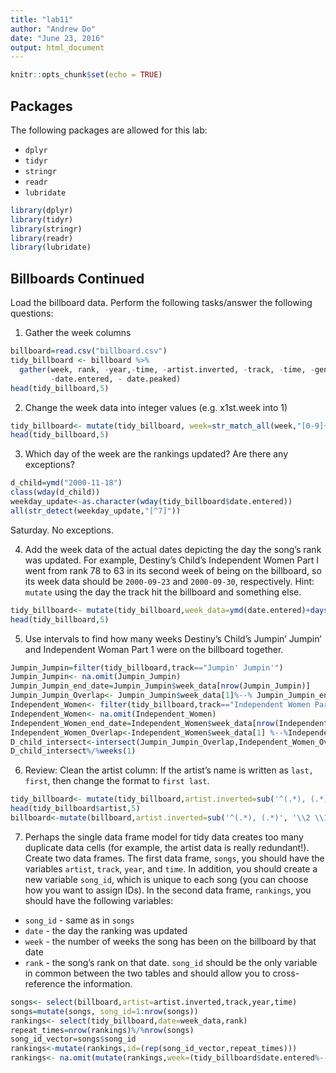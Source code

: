 ```yaml
---
title: "lab11"
author: "Andrew Do"
date: "June 23, 2016"
output: html_document
---
```


```r
knitr::opts_chunk$set(echo = TRUE)
```

## Packages
The following packages are allowed for this lab:

* `dplyr`
* `tidyr`
* `stringr`
* `readr`
* `lubridate`

```r
library(dplyr)
library(tidyr)
library(stringr)
library(readr)
library(lubridate)
```

## Billboards Continued

Load the billboard data.  Perform the following tasks/answer the following questions:

1.  Gather the week columns
```r
billboard=read.csv("billboard.csv")
tidy_billboard <- billboard %>%
  gather(week, rank, -year,-time, -artist.inverted, -track, -time, -genre,
         -date.entered, - date.peaked)
head(tidy_billboard,5)

```

2.  Change the week data into integer values (e.g. x1st.week into 1)
```r
tidy_billboard<- mutate(tidy_billboard, week=str_match_all(week,"[0-9]+"))
head(tidy_billboard,5)
```

3.  Which day of the week are the rankings updated?  Are there any exceptions?
```r
d_child=ymd("2000-11-18")
class(wday(d_child))
weekday_update<-as.character(wday(tidy_billboard$date.entered))
all(str_detect(weekday_update,"[^7]"))
```
Saturday. No exceptions.

4.  Add the week data of the actual dates depicting the day the song's rank was updated.  For example, Destiny's Child's Independent Women Part I went from rank 78 to 63 in its second week of being on the billboard, so its week data should be `2000-09-23` and `2000-09-30`, respectively. Hint: `mutate` using the day the track hit the billboard 
and something else.

```r
tidy_billboard<- mutate(tidy_billboard,week_data=ymd(date.entered)+days(as.integer(week)-1)*7)
head(tidy_billboard,5)
```

5.  Use intervals to find how many weeks Destiny's Child's Jumpin' Jumpin' and Independent Woman Part 1 were on the billboard together.

```r
Jumpin_Jumpin=filter(tidy_billboard,track=="Jumpin' Jumpin'")
Jumpin_Jumpin<- na.omit(Jumpin_Jumpin)
Jumpin_Jumpin_end_date=Jumpin_Jumpin$week_data[nrow(Jumpin_Jumpin)]
Jumpin_Jumpin_Overlap<- Jumpin_Jumpin$week_data[1]%--% Jumpin_Jumpin_end_date
Independent_Women<- filter(tidy_billboard,track=="Independent Women Part I")
Independent_Women<- na.omit(Independent_Women)
Independent_Women_end_date=Independent_Women$week_data[nrow(Independent_Women)]
Independent_Women_Overlap<-Independent_Women$week_data[1] %--%Independent_Women_end_date
D_child_intersect<-intersect(Jumpin_Jumpin_Overlap,Independent_Women_Overlap)
D_child_intersect%/%weeks(1)
```

6.  Review: Clean the artist column: If the artist's name is written as `last, first`, then change the format to `first last`.

```r
tidy_billboard<- mutate(tidy_billboard,artist.inverted=sub('^(.*), (.*)', '\\2 \\1', artist.inverted))
head(tidy_billboard$artist,5)
billboard<-mutate(billboard,artist.inverted=sub('^(.*), (.*)', '\\2 \\1', artist.inverted))
```

7.  Perhaps the single data frame model for tidy data creates too many duplicate data cells (for example, the artist data is really redundant!).  Create two data frames.  The first data frame, `songs`, you should have the variables `artist`, `track`, `year`, and `time`.  In addition, you should create a new variable `song_id`, which is unique to each song (you can choose how you want to assign IDs).  In the second data frame, `rankings`, you should have the following variables:
  * `song_id` - same as in `songs`
  * `date` - the day the ranking was updated
  * `week` - the number of weeks the song has been on the billboard by that date
  * `rank` - the song's rank on that date.
`song_id` should be the only variable in common between the two tables and should allow you to cross-reference the information.

```r
songs<- select(billboard,artist=artist.inverted,track,year,time)
songs=mutate(songs, song_id=1:nrow(songs))
rankings<- select(tidy_billboard,date=week_data,rank)
repeat_times=nrow(rankings)%/%nrow(songs)
song_id_vector=songs$song_id
rankings<-mutate(rankings,id=(rep(song_id_vector,repeat_times)))
rankings<- na.omit(mutate(rankings,week=(tidy_billboard$date.entered%--%date)%/%weeks(1)))
```

